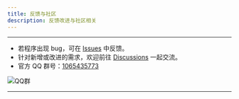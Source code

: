 ```yaml
---
title: 反馈与社区
description: 反馈改进与社区相关
---
```


---

- 若程序出现 bug，可在 [Issues](https://github.com/lin-snow/Ech0/issues) 中反馈。
- 针对新增或改进的需求，欢迎前往 [Discussions](https://github.com/lin-snow/Ech0/discussions) 一起交流。
- 官方 QQ 群号：[1065435773](https://qm.qq.com/cgi-bin/qm/qr?group_code=1065435773)

<img src="/docs/Ech0QR.png" alt="QQ群"/>


---